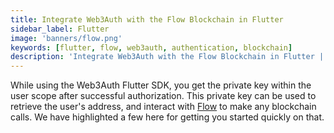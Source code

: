 ```yaml
---
title: Integrate Web3Auth with the Flow Blockchain in Flutter
sidebar_label: Flutter
image: 'banners/flow.png'
keywords: [flutter, flow, web3auth, authentication, blockchain]
description: 'Integrate Web3Auth with the Flow Blockchain in Flutter | Documentation - Web3Auth'
---
```



<SEO
  title="Integrate Web3Auth with the Flow Blockchain in Flutter"
  description="Integrate Web3Auth with the Flow Blockchain in Flutter | Documentation - Web3Auth"
  image="https://web3auth.io/docs/banners/flow.png"
  slug="/embedded-wallets/connect-blockchain/evm/flow/flutter"
/>

While using the Web3Auth Flutter SDK, you get the private key within the user scope after successful authorization. This private key can be used to retrieve the user's address, and interact with [Flow](https://developers.flow.com/) to make any blockchain calls. We have highlighted a few here for getting you started quickly on that.

<EVMInteraction />
